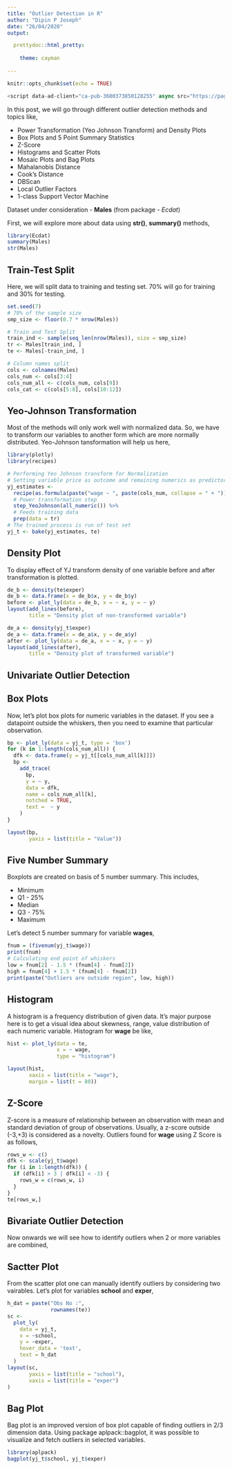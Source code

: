```yaml
---
title: "Outlier Detection in R"
author: "Dipin P Joseph"
date: "26/04/2020"
output:

  prettydoc::html_pretty:
    
    theme: cayman
    
---
```


```r
knitr::opts_chunk$set(echo = TRUE)
```

```js
<script data-ad-client="ca-pub-3600373850128255" async src="https://pagead2.googlesyndication.com/pagead/js/adsbygoogle.js"></script>
```

In this post, we will go through different outlier detection methods and topics like,

* Power Transformation (Yeo Johnson Transform) and Density Plots
* Box Plots and 5 Point Summary Statistics
* Z-Score
* Histograms and Scatter Plots
* Mosaic Plots and Bag Plots
* Mahalanobis Distance
* Cook's Distance
* DBScan 
* Local Outlier Factors
* 1-class Support Vector Machine

Dataset under consideration - **Males** (from package - _Ecdat_)

First, we will explore more about data using __str()__, __summary()__ methods,

```r
library(Ecdat)
summary(Males)
str(Males)
```

## Train-Test Split

Here, we will split data to training and testing set. 70% will go for training and 30% for testing.

```r
set.seed(7)
# 70% of the sample size
smp_size <- floor(0.7 * nrow(Males))

# Train and Test Split
train_ind <- sample(seq_len(nrow(Males)), size = smp_size)
tr <- Males[train_ind, ]
te <- Males[-train_ind, ]

# Column names split
cols <- colnames(Males)
cols_num <- cols[3:4]
cols_num_all <- c(cols_num, cols[9])
cols_cat <- c(cols[5:8], cols[10:12])
```

## Yeo-Johnson Transformation

Most of the methods will only work well with normalized data. So, we have to transform our variables to another form which are more normally distributed. Yeo-Johnson tansformation will help us here,

```r
library(plotly)
library(recipes)

# Performing Yeo Johnson transform for Normalization
# Setting variable price as outcome and remaining numerics as predictors
yj_estimates <-
  recipe(as.formula(paste("wage ~ ", paste(cols_num, collapse = " + "))), data = tr) %>%
  # Power transformation step
  step_YeoJohnson(all_numeric()) %>%
  # Feeds training data
  prep(data = tr)
# The trained process is run of test set
yj_t <- bake(yj_estimates, te)

```

## Density Plot

To display effect of YJ transform density of one variable before and after transformation is plotted.

```r
de_b <- density(te$exper)
de_b <- data.frame(x = de_b$x, y = de_b$y)
before <- plot_ly(data = de_b, x = ~ x, y = ~ y)
layout(add_lines(before),
       title = "Density plot of non-transformed variable")
```
```r
de_a <- density(yj_t$exper)
de_a <- data.frame(x = de_a$x, y = de_a$y)
after <- plot_ly(data = de_a, x = ~ x, y = ~ y)
layout(add_lines(after),
       title = "Density plot of transformed variable")
```
## Univariate Outlier Detection

## Box Plots

Now, let's plot box plots for numeric variables in the dataset. If you see a datapoint outside the whiskers, then you need to examine that particular observation.

```r
bp <- plot_ly(data = yj_t, type = 'box')
for (k in 1:length(cols_num_all)) {
  dfk <- data.frame(y = yj_t[[cols_num_all[k]]])
  bp <-
    add_trace(
      bp,
      y = ~ y,
      data = dfk,
      name = cols_num_all[k],
      notched = TRUE,
      text =  ~ y
    )
}

layout(bp,
       yaxis = list(title = "Value"))
```

## Five Number Summary

Boxplots are created on basis of 5 number summary. This includes,

* Minimum
* Q1 - 25%
* Median
* Q3 - 75%
* Maximum

Let's detect 5 number summary for variable __wages__,

```r
fnum = (fivenum(yj_t$wage))
print(fnum)
# Calculating end point of whiskers
low = fnum[2] - 1.5 * (fnum[4] - fnum[2])
high = fnum[4] + 1.5 * (fnum[4] - fnum[2])
print(paste("Outliers are outside region", low, high))
```

## Histogram

 A histogram is a frequency distribution of given data. It's major purpose here is to get a visual idea about skewness, range, value distribution of each numeric variable. Histogram for __wage__ be like,
 
```r
hist <- plot_ly(data = te,
                x = ~ wage,
                type = "histogram")

layout(hist,
       xaxis = list(title = "wage"),
       margin = list(t = 80))
```
 
## Z-Score

Z-score is a measure of relationship between an observation with mean and standard deviation of group of observations. Usually, a z-score outside (-3,+3) is considered as a novelty. Outliers found for __wage__ using Z Score is as follows,

```r
rows_w <- c()
dfk <- scale(yj_t$wage)
for (i in 1:length(dfk)) {
  if (dfk[i] > 3 | dfk[i] < -3) {
    rows_w = c(rows_w, i)
  }
}
te[rows_w,]
```

## Bivariate Outlier Detection

Now onwards we will see how to identify outliers when 2 or more variables are combined,

## Sactter Plot

From the scatter plot one can manually identify outliers by considering two vairables. Let's plot for variables __school__ and __exper__,

```r
h_dat = paste("Obs No :",
              rownames(te))
sc <-
  plot_ly(
    data = yj_t,
    x = ~school,
    y = ~exper,
    hover_data = 'text',
    text = h_dat
  )
layout(sc,
       yaxis = list(title = "school"),
       xaxis = list(title = "exper")
)
```

## Bag Plot

 Bag plot is an improved version of box plot capable of finding outliers in 2/3 dimension data. Using package aplpack::bagplot, it was possible to visualize and fetch outliers in selected variables. 
 
```r
library(aplpack)
bagplot(yj_t$school, yj_t$exper)
```

